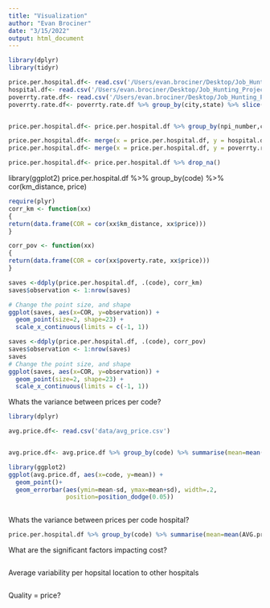 ```yaml
---
title: "Visualization"
author: "Evan Brociner"
date: "3/15/2022"
output: html_document
---
```


```r
library(dplyr)
library(tidyr)

price.per.hospital.df<- read.csv('/Users/evan.brociner/Desktop/Job_Hunting_Projects/pricing/data/avg_price.csv')
hospital.df<- read.csv('/Users/evan.brociner/Desktop/Job_Hunting_Projects/pricing/data/hospitals_coordinates.csv')
poverrty.rate.df<- read.csv('/Users/evan.brociner/Desktop/Job_Hunting_Projects/pricing/data/poverty_rates.csv')
poverrty.rate.df<- poverrty.rate.df %>% group_by(city,state) %>% slice(1)


price.per.hospital.df<- price.per.hospital.df %>% group_by(npi_number,code,payer) %>% slice(1)

price.per.hospital.df<- merge(x = price.per.hospital.df, y = hospital.df, by = "npi_number", all.x = TRUE)
price.per.hospital.df<- merge(x = price.per.hospital.df, y = poverrty.rate.df, by = c("city",'state'), all.x = TRUE)

price.per.hospital.df<- price.per.hospital.df %>% drop_na()

```


library(ggplot2)
price.per.hospital.df %>% group_by(code) %>%
    cor(km_distance, price) 


```r

require(plyr)
corr_km <- function(xx)
{
return(data.frame(COR = cor(xx$km_distance, xx$price)))
}

corr_pov <- function(xx)
{
return(data.frame(COR = cor(xx$poverty.rate, xx$price)))
}

```



```r
saves <-ddply(price.per.hospital.df, .(code), corr_km)
saves$observation <- 1:nrow(saves) 

# Change the point size, and shape
ggplot(saves, aes(x=COR, y=observation)) +
  geom_point(size=2, shape=23) +
  scale_x_continuous(limits = c(-1, 1))
```


```r
saves <-ddply(price.per.hospital.df, .(code), corr_pov)
saves$observation <- 1:nrow(saves) 
saves
# Change the point size, and shape
ggplot(saves, aes(x=COR, y=observation)) +
  geom_point(size=2, shape=23) +
  scale_x_continuous(limits = c(-1, 1))
```


Whats the variance between prices per code?
```r
library(dplyr)

avg.price.df<- read.csv('data/avg_price.csv')


avg.price.df<- avg.price.df %>% group_by(code) %>% summarise(mean=mean(price), sd=sd(price))

```


```r
library(ggplot2)
ggplot(avg.price.df, aes(x=code, y=mean)) + 
  geom_point()+
  geom_errorbar(aes(ymin=mean-sd, ymax=mean+sd), width=.2,
                position=position_dodge(0.05))
  

```

Whats the variance between prices per code hospital?
```r

price.per.hospital.df %>% group_by(code) %>% summarise(mean=mean(AVG.price.), sd=sd(AVG.price.))

```

What are the significant factors impacting cost?
```r

```



Average variability per hopsital location to other hospitals
```r

```




Quality = price?
```r

```

